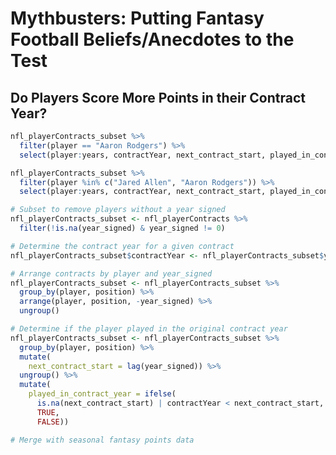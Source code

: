 # Mythbusters: Putting Fantasy Football Beliefs/Anecdotes to the Test {#sec-mythbusters}

## Do Players Score More Points in their Contract Year? {#sec-contractYear}

```r
nfl_playerContracts_subset %>% 
  filter(player == "Aaron Rodgers") %>% 
  select(player:years, contractYear, next_contract_start, played_in_contract_year)

nfl_playerContracts_subset %>% 
  filter(player %in% c("Jared Allen", "Aaron Rodgers")) %>% 
  select(player:years, contractYear, next_contract_start, played_in_contract_year)

# Subset to remove players without a year signed
nfl_playerContracts_subset <- nfl_playerContracts %>% 
  filter(!is.na(year_signed) & year_signed != 0)

# Determine the contract year for a given contract
nfl_playerContracts_subset$contractYear <- nfl_playerContracts_subset$year_signed + nfl_playerContracts_subset$years - 1

# Arrange contracts by player and year_signed
nfl_playerContracts_subset <- nfl_playerContracts_subset %>%
  group_by(player, position) %>% 
  arrange(player, position, -year_signed) %>% 
  ungroup()

# Determine if the player played in the original contract year
nfl_playerContracts_subset <- nfl_playerContracts_subset %>%
  group_by(player, position) %>%
  mutate(
    next_contract_start = lag(year_signed)) %>%
  ungroup() %>%
  mutate(
    played_in_contract_year = ifelse(
      is.na(next_contract_start) | contractYear < next_contract_start,
      TRUE,
      FALSE))

# Merge with seasonal fantasy points data
```
